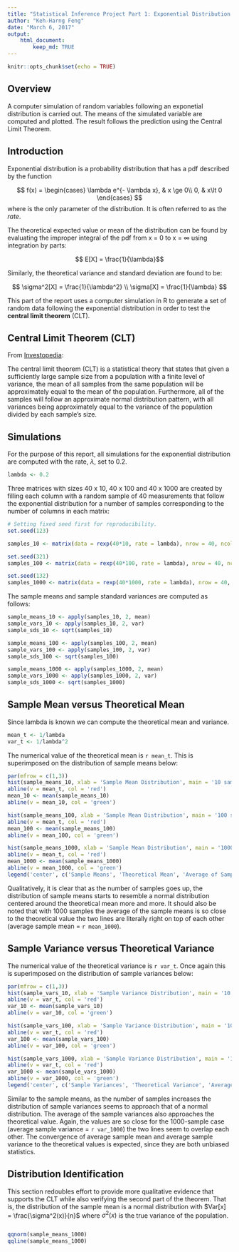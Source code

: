 ```yaml
---
title: "Statistical Inference Project Part 1: Exponential Distribution and Central Limit Theorem"
author: "Keh-Harng Feng"
date: "March 6, 2017"
output: 
    html_document:
        keep_md: TRUE
---
```


```r
knitr::opts_chunk$set(echo = TRUE)
```

## Overview
A computer simulation of random variables following an exponetial distribution is carried out. The means of the simulated variable are computed and plotted. The result follows the prediction using the Central Limit Theorem.

## Introduction

Exponential distribution is a probability distribution that has a pdf described by the function

$$ 
f(x) = 
\begin{cases}
    \lambda e^{- \lambda x}, & x \ge 0\\
    0, & x\lt 0
\end{cases}
$$
where \lambda is the only parameter of the distribution.  It is often referred to as the *rate*. 

The theoretical expected value or mean of the distribution can be found by evaluating the improper integral of the pdf from x = 0 to x = $\infty$ using integration by parts:

$$ E[X] = \frac{1}{\lambda}$$

Similarly, the theoretical variance and standard deviation are found to be:

$$ 
\sigma^2[X] = \frac{1}{\lambda^2} \\
\sigma[X] = \frac{1}{\lambda}
$$

This part of the report uses a computer simulation in R to generate a set of random data following the exponential distribution in order to test the **central limit theorem**  (CLT).

## Central Limit Theorem (CLT)

From [Investopedia](http://www.investopedia.com/terms/c/central_limit_theorem.asp):

The central limit theorem (CLT) is a statistical theory that states that given a sufficiently large sample size from a population with a finite level of variance, the mean of all samples from the same population will be approximately equal to the mean of the population. Furthermore, all of the samples will follow an approximate normal distribution pattern, with all variances being approximately equal to the variance of the population divided by each sample's size.


## Simulations

For the purpose of this report, all simulations for the exponential distribution are computed with the rate, $\lambda$, set to 0.2.

```r
lambda <- 0.2
```

Three matrices with sizes 40 x 10, 40 x 100 and 40 x 1000 are created by filling each column with a random sample of 40 measurements that follow the exponential distribution for a number of samples corresponding to the number of columns in each matrix:

```r
# Setting fixed seed first for reproducibility.
set.seed(123)

samples_10 <- matrix(data = rexp(40*10, rate = lambda), nrow = 40, ncol = 10)

set.seed(321)
samples_100 <- matrix(data = rexp(40*100, rate = lambda), nrow = 40, ncol = 100)

set.seed(132)
samples_1000 <- matrix(data = rexp(40*1000, rate = lambda), nrow = 40, ncol = 1000)
```

The sample means and sample standard variances are computed as follows:

```r

sample_means_10 <- apply(samples_10, 2, mean)
sample_vars_10 <- apply(samples_10, 2, var)
sample_sds_10 <- sqrt(samples_10)

sample_means_100 <- apply(samples_100, 2, mean)
sample_vars_100 <- apply(samples_100, 2, var)
sample_sds_100 <- sqrt(samples_100)

sample_means_1000 <- apply(samples_1000, 2, mean)
sample_vars_1000 <- apply(samples_1000, 2, var)
sample_sds_1000 <- sqrt(samples_1000)
```

## Sample Mean versus Theoretical Mean

Since lambda is known we can compute the theoretical mean and variance.

```r
mean_t <- 1/lambda
var_t <- 1/lambda^2
```

The numerical value of the theoretical mean is `r mean_t`. This is superimposed on the distribution of sample means below:

```r
par(mfrow = c(1,3))
hist(sample_means_10, xlab = 'Sample Mean Distribution', main = '10 samples')
abline(v = mean_t, col = 'red')
mean_10 <- mean(sample_means_10)
abline(v = mean_10, col = 'green')

hist(sample_means_100, xlab = 'Sample Mean Distribution', main = '100 samples')
abline(v = mean_t, col = 'red')
mean_100 <- mean(sample_means_100)
abline(v = mean_100, col = 'green')

hist(sample_means_1000, xlab = 'Sample Mean Distribution', main = '1000 samples')
abline(v = mean_t, col = 'red')
mean_1000 <- mean(sample_means_1000)
abline(v = mean_1000, col = 'green')
legend('center', c('Sample Means', 'Theoretical Mean', 'Average of Sample Means'), lty = c(1,1,1), col = c('black', 'red', 'green'))
```

Qualitatively, it is clear that as the number of samples goes up, the distribution of sample means starts to resemble a normal distribution centered around the theoretical mean more and more. It should also be noted that with 1000 samples the average of the sample means is so close to the theoretical value the two lines are literally right on top of each other (average sample mean = `r mean_1000`).

## Sample Variance versus Theoretical Variance

The numerical value of the theoretical variance is `r var_t`. Once again this is superimposed on the distribution of sample variances below:

```r
par(mfrow = c(1,3))
hist(sample_vars_10, xlab = 'Sample Variance Distribution', main = '10 samples')
abline(v = var_t, col = 'red')
var_10 <- mean(sample_vars_10)
abline(v = var_10, col = 'green')

hist(sample_vars_100, xlab = 'Sample Variance Distribution', main = '100 samples')
abline(v = var_t, col = 'red')
var_100 <- mean(sample_vars_100)
abline(v = var_100, col = 'green')

hist(sample_vars_1000, xlab = 'Sample Variance Distribution', main = '1000 samples')
abline(v = var_t, col = 'red')
var_1000 <- mean(sample_vars_1000)
abline(v = var_1000, col = 'green')
legend('center', c('Sample Variances', 'Theoretical Variance', 'Average of Sample Variances'), lty = c(1,1,1), col = c('black', 'red', 'green'))
```

Similar to the sample means, as the number of samples increases the distribution of sample variances seems to approach that of a normal distribution. The average of the sample variances also approaches the theoretical value. Again, the values are so close for the 1000-sample case (average sample variance = `r var_1000`) the two lines seem to overlap each other. The convergence of average sample mean and average sample variance to the theoretical values is expected, since they are both unbiased statistics.

## Distribution Identification

This section redoubles effort to provide more qualitative evidence that supports the CLT while also verifying the second part of the theorem. That is, the distribution of the sample mean is a normal distribution with $Var[x] = \frac{\sigma^2(x)}{n}$ where $\sigma^2(x)$ is the true variance of the population. 

```r
```

```r
qqnorm(sample_means_1000)
qqline(sample_means_1000)
```
